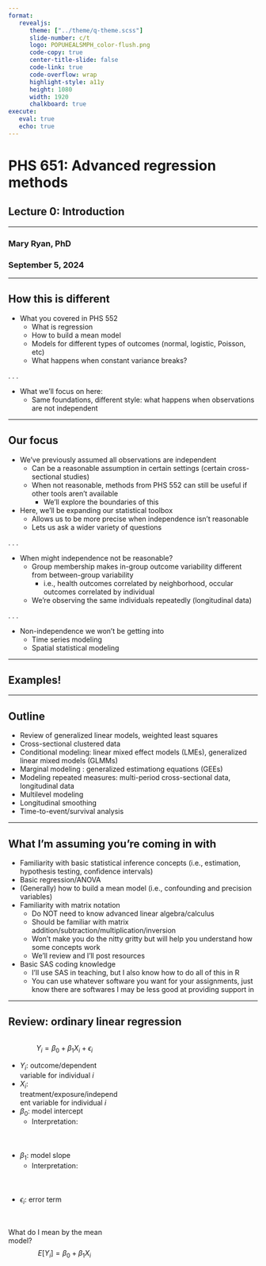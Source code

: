 ```yaml
---
format: 
   revealjs:
      theme: ["../theme/q-theme.scss"]
      slide-number: c/t
      logo: POPUHEALSMPH_color-flush.png
      code-copy: true
      center-title-slide: false
      code-link: true
      code-overflow: wrap
      highlight-style: a11y
      height: 1080
      width: 1920
      chalkboard: true
execute: 
   eval: true
   echo: true
---
```



<h1> PHS 651: Advanced regression methods </h1>

<h2> Lecture 0: Introduction </h2>

<hr>

<h3> Mary Ryan, PhD </h3>

<h3> September 5, 2024 </h3>

---

## How this is different

- What you covered in PHS 552
   - What is regression
   - How to build a mean model
   - Models for different types of outcomes (normal, logistic, Poisson, etc)
   - What happens when constant variance breaks?

. . .

- What we'll focus on here:
   - Same foundations, different style: what happens when observations [are not]{.alert} independent
      <!-- - Clustered data -->
      <!-- - Longitudinal/repeated measures data -->
      <!-- - Time-to-event/survival data -->

---

## Our focus

- We've previously assumed all observations are [independent]{.alert}
   - Can be a reasonable assumption in certain settings (certain cross-sectional studies)
   - When not reasonable, methods from PHS 552 can still be useful if other tools aren't available
      - We'll explore the boundaries of this
   
- Here, we'll be [expanding our statistical toolbox]{.alert}
   - Allows us to be [more precise]{.alert} when independence isn't reasonable
   - Lets us ask a [wider variety]{.alert} of questions

. . .

- When might independence not be reasonable?
   - Group membership makes in-group outcome variability different from between-group variability
      - i.e., health outcomes correlated by neighborhood, occular outcomes correlated by individual
   - We're observing the same individuals repeatedly (longitudinal data)

. . .

- Non-independence we [won't]{.alert} be getting into
   - Time series modeling
   - Spatial statistical modeling
   
---

## Examples!

---

## Outline

- Review of generalized linear models, weighted least squares
- Cross-sectional clustered data
- Conditional modeling: linear mixed effect models (LMEs), generalized linear mixed models (GLMMs)
- Marginal modeling : generalized estimationg equations (GEEs)
- Modeling repeated measures: multi-period cross-sectional data, longitudinal data
- Multilevel modeling
- Longitudinal smoothing
- Time-to-event/survival analysis

---

## What I'm assuming you're coming in with

- Familiarity with basic statistical inference concepts (i.e., estimation, hypothesis testing, confidence intervals)
- Basic regression/ANOVA
- (Generally) how to build a mean model (i.e., confounding and precision variables)
- Familiarity with matrix notation
   - Do NOT need to know advanced linear algebra/calculus
   - Should be familiar with matrix addition/subtraction/multiplication/inversion
   - Won't make you do the nitty gritty but will help you understand how some concepts work
   - We'll review and I'll post resources
- Basic SAS coding knowledge
   - I'll use SAS in teaching, but I also know how to do all of this in R
   - You can use whatever software you want for your assignments, just know there are softwares I may be less good at providing support in
   
---

## Review: ordinary linear regression
::: {columns}

::: {.column width="45%"}
$$Y_i = \beta_0 + \beta_1 X_i + \epsilon_i$$

- $Y_i$: outcome/dependent variable for individual $i$
- $X_i$: treatment/exposure/independent variable for individual $i$
- $\beta_0$: model intercept
   - Interpretation:
   <br>
   <br>
   <br>
   <br>
- $\beta_1$: model slope
   - Interpretation:
   <br>
   <br>
   <br>
   <br>
   
- $\epsilon_i$: error term

:::

::: {.column width="45%"}
<br>
What do I mean by the [mean model]{.alert}?
$$E[Y_i] = \beta_0 + \beta_1 X_i$$ 
:::

:::